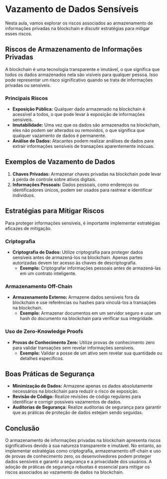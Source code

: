 # Vazamento de Dados Sensíveis

Nesta aula, vamos explorar os riscos associados ao armazenamento de informações privadas na blockchain e discutir estratégias para mitigar esses riscos.

## Riscos de Armazenamento de Informações Privadas

A blockchain é uma tecnologia transparente e imutável, o que significa que todos os dados armazenados nela são visíveis para qualquer pessoa. Isso pode representar um risco significativo quando se trata de informações privadas ou sensíveis.

### Principais Riscos

- **Exposição Pública:** Qualquer dado armazenado na blockchain é acessível a todos, o que pode levar à exposição de informações sensíveis.
- **Imutabilidade:** Uma vez que os dados são armazenados na blockchain, eles não podem ser alterados ou removidos, o que significa que qualquer vazamento de dados é permanente.
- **Análise de Dados:** Atacantes podem realizar análises de dados para extrair informações sensíveis de transações aparentemente inócuas.

## Exemplos de Vazamento de Dados

1. **Chaves Privadas:** Armazenar chaves privadas na blockchain pode levar à perda de controle sobre ativos digitais.
2. **Informações Pessoais:** Dados pessoais, como endereços ou identificadores únicos, podem ser usados para rastrear e identificar indivíduos.

## Estratégias para Mitigar Riscos

Para proteger informações sensíveis, é importante implementar estratégias eficazes de mitigação.

### Criptografia

- **Criptografia de Dados:** Utilize criptografia para proteger dados sensíveis antes de armazená-los na blockchain. Apenas partes autorizadas devem ter acesso às chaves de descriptografia.
  - **Exemplo:** Criptografar informações pessoais antes de armazená-las em um contrato inteligente.

### Armazenamento Off-Chain

- **Armazenamento Externo:** Armazene dados sensíveis fora da blockchain e use referências ou hashes para vinculá-los a transações na blockchain.
  - **Exemplo:** Armazenar documentos em um servidor seguro e usar um hash do documento na blockchain para verificar sua integridade.

### Uso de Zero-Knowledge Proofs

- **Provas de Conhecimento Zero:** Utilize provas de conhecimento zero para validar transações sem revelar informações sensíveis.
  - **Exemplo:** Validar a posse de um ativo sem revelar sua quantidade ou detalhes específicos.

## Boas Práticas de Segurança

- **Minimização de Dados:** Armazene apenas os dados absolutamente necessários na blockchain para reduzir o risco de exposição.
- **Revisão de Código:** Realize revisões de código regulares para identificar e corrigir possíveis vazamentos de dados.
- **Auditorias de Segurança:** Realize auditorias de segurança para garantir que as práticas de proteção de dados estejam sendo seguidas.

## Conclusão

O armazenamento de informações privadas na blockchain apresenta riscos significativos devido à sua natureza transparente e imutável. No entanto, ao implementar estratégias como criptografia, armazenamento off-chain e uso de provas de conhecimento zero, os desenvolvedores podem proteger dados sensíveis e garantir a segurança e a privacidade dos usuários. A adoção de práticas de segurança robustas é essencial para mitigar os riscos associados ao vazamento de dados na blockchain.
